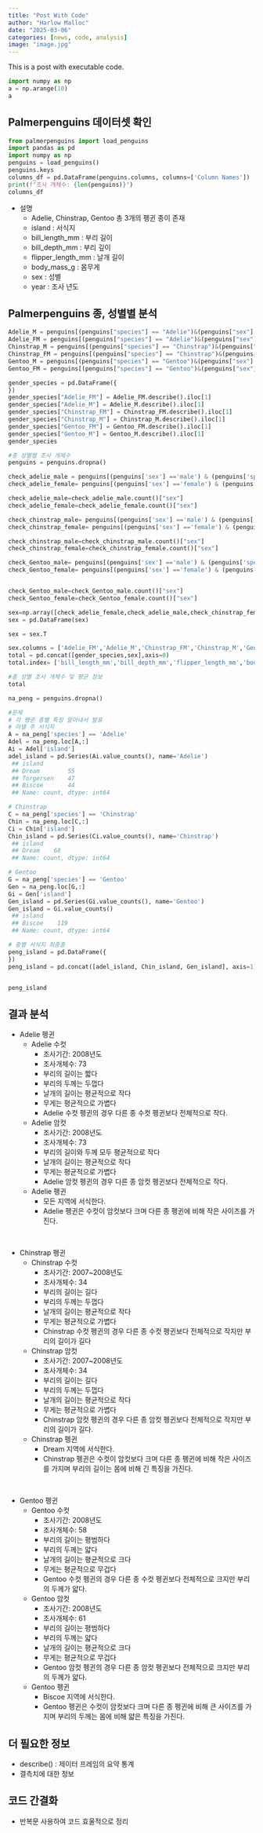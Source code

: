 ```yaml
---
title: "Post With Code"
author: "Harlow Malloc"
date: "2025-03-06"
categories: [news, code, analysis]
image: "image.jpg"
---
```


This is a post with executable code.


```python
import numpy as np
a = np.arange(10)
a
```

## Palmerpenguins 데이터셋 확인

```python
from palmerpenguins import load_penguins
import pandas as pd
import numpy as np
penguins = load_penguins()
penguins.keys
columns_df = pd.DataFrame(penguins.columns, columns=['Column Names'])
print(f"조사 개체수: {len(penguins)}")
columns_df
```

- 설명
    - Adelie, Chinstrap, Gentoo 총 3개의 펭귄 종이 존재
    - island : 서식지
    - bill_length_mm : 부리 길이
    - bill_depth_mm : 부리 깊이
    - flipper_length_mm : 날개 길이
    - body_mass_g : 몸무게
    - sex : 성별
    - year : 조사 년도

## Palmerpenguins 종, 성별별 분석

```python
Adelie_M = penguins[(penguins["species"] == "Adelie")&(penguins["sex"] == "male")]
Adelie_FM = penguins[(penguins["species"] == "Adelie")&(penguins["sex"] == "female")]
Chinstrap_M = penguins[(penguins["species"] == "Chinstrap")&(penguins["sex"] == "male")]
Chinstrap_FM = penguins[(penguins["species"] == "Chinstrap")&(penguins["sex"] == "female")]
Gentoo_M = penguins[(penguins["species"] == "Gentoo")&(penguins["sex"] == "male")]
Gentoo_FM = penguins[(penguins["species"] == "Gentoo")&(penguins["sex"] == "female")]

gender_species = pd.DataFrame({
})
gender_species["Adelie_FM"] = Adelie_FM.describe().iloc[1]
gender_species["Adelie_M"] = Adelie_M.describe().iloc[1]
gender_species["Chinstrap_FM"] = Chinstrap_FM.describe().iloc[1]
gender_species["Chinstrap_M"] = Chinstrap_M.describe().iloc[1]
gender_species["Gentoo_FM"] = Gentoo_FM.describe().iloc[1]
gender_species["Gentoo_M"] = Gentoo_M.describe().iloc[1]
gender_species

#종 성별별 조사 개체수
penguins = penguins.dropna()

check_adelie_male = penguins[(penguins['sex'] =='male') & (penguins['species'] =='Adelie')]
check_adelie_female= penguins[(penguins['sex'] =='female') & (penguins['species'] =='Adelie')]

check_adelie_male=check_adelie_male.count()["sex"]
check_adelie_female=check_adelie_female.count()["sex"]

check_chinstrap_male= penguins[(penguins['sex'] =='male') & (penguins['species'] =='Chinstrap')]
check_chinstrap_female= penguins[(penguins['sex'] =='female') & (penguins['species'] =='Chinstrap')]

check_chinstrap_male=check_chinstrap_male.count()["sex"]
check_chinstrap_female=check_chinstrap_female.count()["sex"]

check_Gentoo_male= penguins[(penguins['sex'] =='male') & (penguins['species'] =='Gentoo')]
check_Gentoo_female= penguins[(penguins['sex'] =='female') & (penguins['species'] =='Gentoo')]


check_Gentoo_male=check_Gentoo_male.count()["sex"]
check_Gentoo_female=check_Gentoo_female.count()["sex"]

sex=np.array([check_adelie_female,check_adelie_male,check_chinstrap_female,check_chinstrap_male,check_Gentoo_female,check_Gentoo_male])
sex = pd.DataFrame(sex)

sex = sex.T

sex.columns = ['Adelie_FM','Adelie_M','Chinstrap_FM','Chinstrap_M','Gentoo_FM','Gentoo_M']
total = pd.concat([gender_species,sex],axis=0)
total.index= ['bill_length_mm','bill_depth_mm','flipper_length_mm','body_mass_g','year','number']

#종 성별 조사 개체수 및 평균 정보
total
```

```python
na_peng = penguins.dropna()

#문제 
# 각 펭귄 종별 특징 알아내서 발표
# 아델 주 서식지
A = na_peng['species'] == 'Adelie'
Adel = na_peng.loc[A,:]
Ai = Adel['island']
adel_island = pd.Series(Ai.value_counts(), name='Adelie')
 ## island
 ## Dream        55
 ## Torgersen    47
 ## Biscoe       44
 ## Name: count, dtype: int64

# Chinstrap
C = na_peng['species'] == 'Chinstrap'
Chin = na_peng.loc[C,:]
Ci = Chin['island']
Chin_island = pd.Series(Ci.value_counts(), name='Chinstrap')
 ## island
 ## Dream    68
 ## Name: count, dtype: int64

# Gentoo
G = na_peng['species'] == 'Gentoo'
Gen = na_peng.loc[G,:]
Gi = Gen['island']
Gen_island = pd.Series(Gi.value_counts(), name='Gentoo')
Gen_island = Gi.value_counts()
 ## island
 ## Biscoe    119
 ## Name: count, dtype: int64

# 종별 서식지 최종종
peng_island = pd.DataFrame({
})
peng_island = pd.concat([adel_island, Chin_island, Gen_island], axis=1)


peng_island
```

## 결과 분석

- Adelie 펭귄
    - Adelie 수컷
        - 조사기간: 2008년도
        - 조사개체수: 73
        - 부리의 길이는 짧다
        - 부리의 두께는 두껍다
        - 날개의 길이는 평균적으로 작다
        - 무게는 평균적으로 가볍다
        - Adelie 수컷 펭귄의 경우 다른 종 수컷 펭귄보다 전체적으로 작다.
    - Adelie 암컷
        - 조사기간: 2008년도
        - 조사개체수: 73
        - 부리의 길이와 두께 모두 평균적으로 작다
        - 날개의 길이는 평균적으로 작다
        - 무게는 평균적으로 가볍다
        - Adelie 암컷 펭귄의 경우 다른 종 암컷 펭귄보다 전체적으로 작다.
    - Adelie 펭귄
        - 모든 지역에 서식한다.
        - Adelie 펭귄은 수컷이 암컷보다 크며 다른 종 펭귄에 비해 작은 사이즈를 가진다.

<br>

- Chinstrap 펭귄
    - Chinstrap 수컷
        - 조사기간: 2007~2008년도
        - 조사개체수: 34
        - 부리의 길이는 길다
        - 부리의 두께는 두껍다
        - 날개의 길이는 평균적으로 작다
        - 무게는 평균적으로 가볍다
        - Chinstrap 수컷 펭귄의 경우 다른 종 수컷 펭귄보다 전체적으로 작지만 부리의 길이가 길다
    - Chinstrap 암컷
        - 조사기간: 2007~2008년도
        - 조사개체수: 34
        - 부리의 길이는 길다
        - 부리의 두께는 두껍다
        - 날개의 길이는 평균적으로 작다
        - 무게는 평균적으로 가볍다
        - Chinstrap 암컷 펭귄의 경우 다른 종 암컷 펭귄보다 전체적으로 작지만 부리의 길이가 길다.
    - Chinstrap 펭귄
        - Dream 지역에 서식한다.
        - Chinstrap 펭귄은 수컷이 암컷보다 크며 다른 종 펭귄에 비해 작은 사이즈를 가지며 부리의 길이는 몸에 비해 긴 특징을 가진다.

<br>

- Gentoo 펭귄
    - Gentoo 수컷
        - 조사기간: 2008년도
        - 조사개체수: 58
        - 부리의 길이는 평범하다
        - 부리의 두께는 얇다
        - 날개의 길이는 평균적으로 크다
        - 무게는 평균적으로 무겁다
        - Gentoo 수컷 펭귄의 경우 다른 종 수컷 펭귄보다 전체적으로 크지만 부리의 두께가 얇다.
    - Gentoo 암컷
        - 조사기간: 2008년도
        - 조사개체수: 61
        - 부리의 길이는 평범하다
        - 부리의 두께는 얇다
        - 날개의 길이는 평균적으로 크다
        - 무게는 평균적으로 무겁다
        - Gentoo 암컷 펭귄의 경우 다른 종 암컷 펭귄보다 전체적으로 크지만 부리의 두께가 얇다.
    - Gentoo 펭귄
        - Biscoe 지역에 서식한다.
        - Gentoo 펭귄은 수컷이 암컷보다 크며 다른 종 펭귄에 비해 큰 사이즈를 가지며 부리의 두께는 몸에 비해 얇은 특징을 가진다.

## 더 필요한 정보

- describe() : 제이터 프레임의 요약 통계
- 결측치에 대한 정보

## 코드 간결화

- 반복문 사용하여 코드 효울적으로 정리
